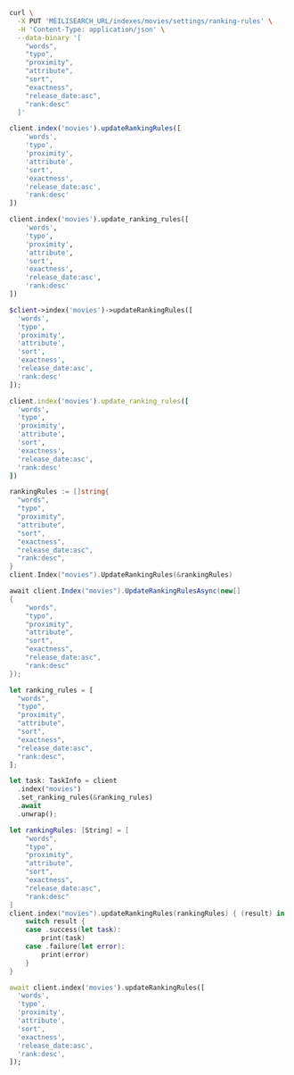 <CodeGroup>

```bash cURL
curl \
  -X PUT 'MEILISEARCH_URL/indexes/movies/settings/ranking-rules' \
  -H 'Content-Type: application/json' \
  --data-binary '[
    "words",
    "typo",
    "proximity",
    "attribute",
    "sort",
    "exactness",
    "release_date:asc",
    "rank:desc"
  ]'
```

```javascript JS
client.index('movies').updateRankingRules([
    'words',
    'typo',
    'proximity',
    'attribute',
    'sort',
    'exactness',
    'release_date:asc',
    'rank:desc'
])
```

```python Python
client.index('movies').update_ranking_rules([
    'words',
    'typo',
    'proximity',
    'attribute',
    'sort',
    'exactness',
    'release_date:asc',
    'rank:desc'
])
```

```php PHP
$client->index('movies')->updateRankingRules([
  'words',
  'typo',
  'proximity',
  'attribute',
  'sort',
  'exactness',
  'release_date:asc',
  'rank:desc'
]);
```

```ruby Ruby
client.index('movies').update_ranking_rules([
  'words',
  'typo',
  'proximity',
  'attribute',
  'sort',
  'exactness',
  'release_date:asc',
  'rank:desc'
])
```

```go Go
rankingRules := []string{
  "words",
  "typo",
  "proximity",
  "attribute",
  "sort",
  "exactness",
  "release_date:asc",
  "rank:desc",
}
client.Index("movies").UpdateRankingRules(&rankingRules)
```

```csharp C#
await client.Index("movies").UpdateRankingRulesAsync(new[]
{
    "words",
    "typo",
    "proximity",
    "attribute",
    "sort",
    "exactness",
    "release_date:asc",
    "rank:desc"
});
```

```rust Rust
let ranking_rules = [
  "words",
  "typo",
  "proximity",
  "attribute",
  "sort",
  "exactness",
  "release_date:asc",
  "rank:desc",
];

let task: TaskInfo = client
  .index("movies")
  .set_ranking_rules(&ranking_rules)
  .await
  .unwrap();
```

```swift Swift
let rankingRules: [String] = [
    "words",
    "typo",
    "proximity",
    "attribute",
    "sort",
    "exactness",
    "release_date:asc",
    "rank:desc"
]
client.index("movies").updateRankingRules(rankingRules) { (result) in
    switch result {
    case .success(let task):
        print(task)
    case .failure(let error):
        print(error)
    }
}
```

```dart Dart
await client.index('movies').updateRankingRules([
  'words',
  'typo',
  'proximity',
  'attribute',
  'sort',
  'exactness',
  'release_date:asc',
  'rank:desc',
]);
```
</CodeGroup>